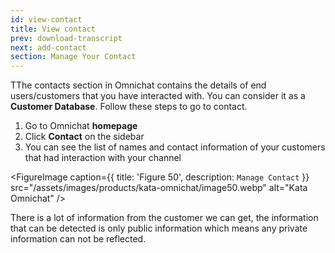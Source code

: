 ```yaml
---
id: view-contact
title: View contact
prev: download-transcript
next: add-contact
section: Manage Your Contact
---
```


TThe contacts section in Omnichat contains the details of end users/customers that you have interacted with. You can consider it as a **Customer Database**. Follow these steps to go to contact.

1. Go to Omnichat **homepage**
2. Click **Contact** on the sidebar
3. You can see the list of names and contact information of your customers that had interaction with your channel

<FigureImage
  caption={{ title: 'Figure 50', description: `Manage Contact` }}
  src="/assets/images/products/kata-omnichat/image50.webp"
  alt="Kata Omnichat"
/>

There is a lot of information from the customer we can get, the information that can be detected is only public information which means any private information can not be reflected.
